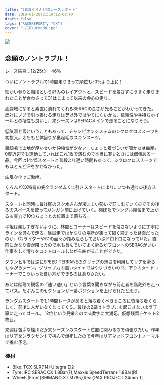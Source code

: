 ---
title: "2018くろんどCXレースレポート"
date: 2018-01-28T21:10:12+09:00
draft: false
tags: ["RACEREPORT", "CX"]
cover: "./18kurondo.jpg"
---

![ ](./18kurondo.jpg)

## 念願のノントラブル！

レース結果：12/25位　 46%

ついにノントラブルで1時間走りきって順位も50％より上に！

細かい登りと階段という好みのレイアウトと、スピードを殺さずにうまく走りきれたことが合わさってC1はじまって以来の会心の走り。

高速域になると素直に潰れてくれるSERACの良さが光ることがわかってきた。反対にノブで引っ掛ける走りは芝以外ではやりにくいかも。信頼性や手持ちホイールとの相性も良いし、来シーズンはSERACメインで走ることになりそう。

低気温と雪ということもあって、チャンピオンシステムのシクロクロススーツを初投入。太ももと体回りが裏起毛のスキンスーツ。

裏起毛で生地が厚いせいか伸縮性が少ない…ちょっと着づらいが暖かさは無類。0度近辺でも運動していればこれ1枚で済むので本当に寒いときには価値ある一品。今回は14:45スタートと普段より遅い時間もあって、シクロクロススーツでもほとんど汗をかかなかった。

生足なのはご愛嬌。

くろんどCX特有の完全ランダムくじ引きスタートにより…いつも通りの後方スタート。

スタートと同時に最後尾のスク水さんが凄まじい勢いで前に出ていくのでその後ろのスペースを使ってガンガン前に上げていく。棚ぼたでシングル順位まで上がるも実力で10位ちょっとの位置まで落ちる。

平坦は楽しすぎないように、林間とコーナーはスピードを殺さないように丁寧にラインを選んで走る。昼試走ではかなりの場所が凍って固く締まった路面だったのが、C2ライダーやC1の面々が踏み荒らしてだいぶドロドロになっていた。直前にかなり雪が降ったので水も含んでいてよく滑るがフロントのSERACがいい仕事をして滑りをコントロールしながら曲がることができた。

ダウンヒルでは逆にSPEED TERRANEのグリップの薄さを利用してリアを滑らせながらターン。グリップ力の高いタイヤではやりづらいので、下りのタイトコーナーでこういった使い方ができるのはありがたい。

あとは階段で観客の「速い速い」という言葉を聞きながら前走者を階段外を走ってパス。たぶんこのセクションが一番ポジションを上げられたと思う。

ランダムスタートでも1時間レースがあると落ち着くべきところに皆落ち着くらしく、前後に人がいなくなってくる。最後の2周はトラブルを起こさないよう丁寧に走ってゴール。
12位という見栄えのする数字に大満足。仮想残留チケット2枚目。

来週は苦手な桂川だが来シーズンのスタート位置に関わるので頑張りたい。昨年はリアをシラクサンドで挑んで爆死したので今年はリアマッドフロントノーマルで挑む予定。

### 機材

- Bike: TCX SLR('14) Ultegra Di2
- Tyre: IRC SERAC CX 1.8Bar(F),Maxxis SpeedTerrane 1.8Bar(R)
- Wheel: (Front)SHIMANO XT M785,(Rear)PAX PROJECT 24mm TL

<Amzn asin="B00DKUM0AA">
